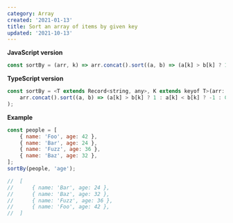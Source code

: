```yaml
---
category: Array
created: '2021-01-13'
title: Sort an array of items by given key
updated: '2021-10-13'
---
```


**JavaScript version**

```js
const sortBy = (arr, k) => arr.concat().sort((a, b) => (a[k] > b[k] ? 1 : a[k] < b[k] ? -1 : 0));
```

**TypeScript version**

```js
const sortBy = <T extends Record<string, any>, K extends keyof T>(arr: T[], k: K): T[] => (
    arr.concat().sort((a, b) => (a[k] > b[k] ? 1 : a[k] < b[k] ? -1 : 0))
);
```

**Example**

```js
const people = [
    { name: 'Foo', age: 42 },
    { name: 'Bar', age: 24 },
    { name: 'Fuzz', age: 36 },
    { name: 'Baz', age: 32 },
];
sortBy(people, 'age');

//  [
//      { name: 'Bar', age: 24 },
//      { name: 'Baz', age: 32 },
//      { name: 'Fuzz', age: 36 },
//      { name: 'Foo', age: 42 },
//  ]
```
